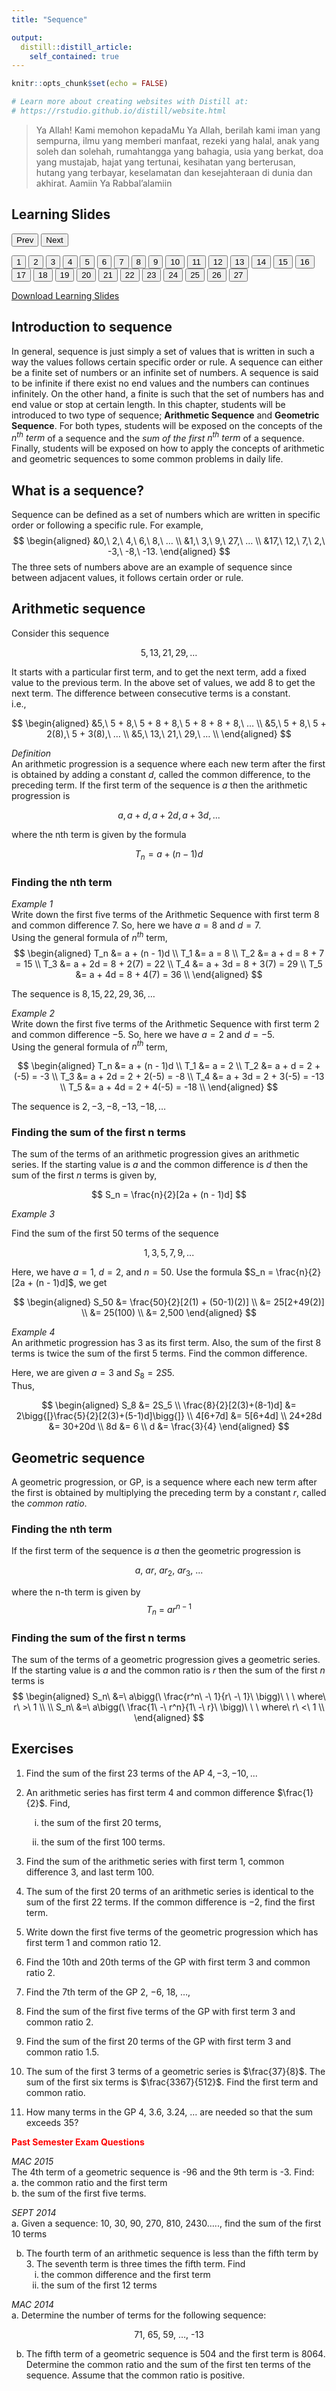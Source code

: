 ```yaml
---
title: "Sequence"

output: 
  distill::distill_article:
    self_contained: true
---
```

 

```r
knitr::opts_chunk$set(echo = FALSE)

# Learn more about creating websites with Distill at:
# https://rstudio.github.io/distill/website.html

```

> Ya Allah! Kami memohon kepadaMu Ya Allah, berilah kami iman yang sempurna, ilmu yang memberi manfaat, rezeki yang halal, anak yang soleh dan solehah, rumahtangga yang bahagia, usia yang berkat, doa yang mustajab, hajat yang tertunai, kesihatan yang berterusan, hutang yang terbayar, keselamatan dan kesejahteraan di dunia dan akhirat.
Aamiin Ya Rabbal'alamiin

<html>
<title>W3.CSS</title>
<meta name="viewport" content="width=device-width, initial-scale=1">
<link rel="stylesheet" href="w3.css">
<style>
  .mySlides {display:none}
</style>
<body>
  
<div class="w3-container">
  <h2>Learning Slides</h2>
</div>
<div class="w3-content" style="max-width:800px">
  <img class="mySlides" src="images\Sequence\Slide1.png" style="width:100%">
  <img class="mySlides" src="images\Sequence\Slide2.png" style="width:100%">
  <img class="mySlides" src="images\Sequence\Slide3.png" style="width:100%">
  <img class="mySlides" src="images\Sequence\Slide4.png" style="width:100%">
  <img class="mySlides" src="images\Sequence\Slide5.png" style="width:100%">
  <img class="mySlides" src="images\Sequence\Slide6.png" style="width:100%">
  <img class="mySlides" src="images\Sequence\Slide7.png" style="width:100%">
  <img class="mySlides" src="images\Sequence\Slide8.png" style="width:100%">
  <img class="mySlides" src="images\Sequence\Slide9.png" style="width:100%">
  <img class="mySlides" src="images\Sequence\Slide10.png" style="width:100%">
  <img class="mySlides" src="images\Sequence\Slide11.png" style="width:100%">
  <img class="mySlides" src="images\Sequence\Slide12.png" style="width:100%">
  <img class="mySlides" src="images\Sequence\Slide13.png" style="width:100%">
  <img class="mySlides" src="images\Sequence\Slide14.png" style="width:100%">
  <img class="mySlides" src="images\Sequence\Slide15.png" style="width:100%">
  <img class="mySlides" src="images\Sequence\Slide16.png" style="width:100%">
  <img class="mySlides" src="images\Sequence\Slide17.png" style="width:100%">
  <img class="mySlides" src="images\Sequence\Slide18.png" style="width:100%">
  <img class="mySlides" src="images\Sequence\Slide19.png" style="width:100%">
  <img class="mySlides" src="images\Sequence\Slide20.png" style="width:100%">
  <img class="mySlides" src="images\Sequence\Slide21.png" style="width:100%">
  <img class="mySlides" src="images\Sequence\Slide22.png" style="width:100%">
  <img class="mySlides" src="images\Sequence\Slide23.png" style="width:100%">
  <img class="mySlides" src="images\Sequence\Slide24.png" style="width:100%">
  <img class="mySlides" src="images\Sequence\Slide25.png" style="width:100%">
  <img class="mySlides" src="images\Sequence\Slide26.png" style="width:100%">
  <img class="mySlides" src="images\Sequence\Slide27.png" style="width:100%">
</div>
<div class="w3-center">
  <button class="w3-button w3-light-grey" onclick="plusDivs(-1)">Prev</button>
  <button class="w3-button w3-light-grey" onclick="plusDivs(1)">Next</button>
</div>
<div class="w3-center">
  <button class="w3-button demo" onclick="currentDiv(1)">1</button> 
  <button class="w3-button demo" onclick="currentDiv(2)">2</button> 
  <button class="w3-button demo" onclick="currentDiv(3)">3</button>
  <button class="w3-button demo" onclick="currentDiv(4)">4</button>
  <button class="w3-button demo" onclick="currentDiv(5)">5</button> 
  <button class="w3-button demo" onclick="currentDiv(6)">6</button> 
  <button class="w3-button demo" onclick="currentDiv(7)">7</button>
  <button class="w3-button demo" onclick="currentDiv(8)">8</button>
  <button class="w3-button demo" onclick="currentDiv(9)">9</button> 
  <button class="w3-button demo" onclick="currentDiv(10)">10</button> 
  <button class="w3-button demo" onclick="currentDiv(11)">11</button>
  <button class="w3-button demo" onclick="currentDiv(12)">12</button>
  <button class="w3-button demo" onclick="currentDiv(13)">13</button> 
  <button class="w3-button demo" onclick="currentDiv(14)">14</button> 
  <button class="w3-button demo" onclick="currentDiv(15)">15</button>
  <button class="w3-button demo" onclick="currentDiv(16)">16</button> 
  <button class="w3-button demo" onclick="currentDiv(17)">17</button>
  <button class="w3-button demo" onclick="currentDiv(18)">18</button>
  <button class="w3-button demo" onclick="currentDiv(19)">19</button> 
  <button class="w3-button demo" onclick="currentDiv(20)">20</button>
  <button class="w3-button demo" onclick="currentDiv(21)">21</button> 
  <button class="w3-button demo" onclick="currentDiv(22)">22</button> 
  <button class="w3-button demo" onclick="currentDiv(23)">23</button>
  <button class="w3-button demo" onclick="currentDiv(24)">24</button>
  <button class="w3-button demo" onclick="currentDiv(25)">25</button> 
  <button class="w3-button demo" onclick="currentDiv(26)">26</button> 
  <button class="w3-button demo" onclick="currentDiv(27)">27</button>
</div>
  
<script>
var slideIndex = 1;
showDivs(slideIndex);

function plusDivs(n) {
  showDivs(slideIndex += n);
}

function currentDiv(n) {
  showDivs(slideIndex = n);
}

function showDivs(n) {
  var i;
  var x = document.getElementsByClassName("mySlides");
  var dots = document.getElementsByClassName("demo");
  if (n > x.length) {slideIndex = 1}    
  if (n < 1) {slideIndex = x.length}
  for (i = 0; i < x.length; i++) {
    x[i].style.display = "none";  
  }
  for (i = 0; i < dots.length; i++) {
    dots[i].className = dots[i].className.replace(" w3-red", "");
  }
  x[slideIndex-1].style.display = "block";  
  dots[slideIndex-1].className += " w3-red";
}
</script>
  
</body>
</html>

<aside>  
[Download Learning Slides](files/slides/sequence.pdf)
</aside>  


## Introduction to sequence  

In general, sequence is just simply a set of values that is written in such a way the values follows certain specific order or rule. A sequence can either be a finite set of numbers or an infinite set of numbers. A sequence is said to be infinite if there exist no end values and the numbers can continues infinitely. On the other hand, a finite is such that the set of numbers has and end value or stop at certain length. In this chapter, students will be introduced to two type of sequence; **Arithmetic Sequence** and **Geometric Sequence**. For both types, students will be exposed on the concepts of the $n^{th}\ term$ of a sequence and the $sum\ of\ the\ first$ $n^{th}\ term$ of a sequence. Finally, students will be exposed on how to apply the concepts of arithmetic and geometric sequences to some common problems in daily life.  

## What is a sequence?  
Sequence can be defined as a set of numbers which are written in specific order or following a specific rule. For example,  
$$
\begin{aligned}
&0,\ 2,\ 4,\ 6,\ 8,\ …  \\
&1,\ 3,\ 9,\ 27,\ …  \\
&17,\ 12,\ 7,\ 2,\ -3,\ -8,\ -13.
\end{aligned}
$$
The three sets of numbers above are an example of sequence since between adjacent values, it follows certain order or rule.  

## Arithmetic sequence  

Consider this sequence  

<center> $5, 13, 21, 29,…$ </center>  

It starts with a particular first term, and to get the next term, add a fixed value to the previous term. In the above set of values, we add 8 to get the next term. The difference between consecutive terms is a constant.  
i.e.,  

$$
\begin{aligned}
&5,\ 5 + 8,\ 5 + 8 + 8,\ 5 + 8 + 8 + 8,\ …  \\
&5,\ 5 + 8,\ 5 + 2(8),\ 5 + 3(8),\ …  \\
&5,\ 13,\ 21,\ 29,\ …  \\
\end{aligned}
$$

*Definition*  
An arithmetic progression is a sequence where each new term after the first is obtained by adding a constant $d$, called the common difference, to the preceding term. If the first term of the sequence is $a$ then the arithmetic progression is  

<center>  
$a, a + d, a + 2d, a + 3d,...$ 
</center>  

where the nth term is given by the formula  

$$
T_n = a + (n − 1)d  
$$

### Finding the nth term  
*Example 1*  
Write down the first five terms of the Arithmetic Sequence with first term 8 and common difference 7. So, here we have $a = 8$ and $d = 7$.  
Using the general formula of $n^{th}$ term,  
$$
\begin{aligned}
T_n &= a + (n - 1)d \\
T_1 &= a = 8 \\
T_2 &= a + d = 8 + 7 = 15 \\
T_3 &= a + 2d = 8 + 2(7) = 22 \\
T_4 &= a + 3d = 8 + 3(7) = 29 \\
T_5 &= a + 4d = 8 + 4(7) = 36 \\
\end{aligned}
$$  

The sequence is $8, 15, 22, 29, 36,…$  

*Example 2*  
Write down the first five terms of the Arithmetic Sequence with first term 2 and common difference −5. So, here we have $a = 2$ and $d = -5$.  
Using the general formula of $n^{th}$ term,  

$$
\begin{aligned}
T_n &= a + (n - 1)d \\
T_1 &= a = 2 \\
T_2 &= a + d = 2 + (-5) = -3 \\
T_3 &= a + 2d = 2 + 2(-5) = -8 \\
T_4 &= a + 3d = 2 + 3(-5) = -13 \\
T_5 &= a + 4d = 2 + 4(-5) = -18 \\
\end{aligned}
$$  

The sequence is $2, -3, -8, -13, -18,…$  

### Finding the sum of the first n terms  

The sum of the terms of an arithmetic progression gives an arithmetic series. If the starting value is $a$ and the common difference is $d$ then the sum of the first $n$ terms is given by,  

$$
S_n = \frac{n}{2}[2a + (n - 1)d]
$$  

*Example 3*  

Find the sum of the first 50 terms of the sequence  

<center>  
$1, 3, 5, 7, 9,...$  
</center>  

Here, we have $a = 1$, $d = 2$, and $n = 50$. Use the formula $S_n = \frac{n}{2}[2a + (n - 1)d]$, we get  

$$
\begin{aligned}
S_50 &= \frac{50}{2}[2(1) + (50-1)(2)] \\
&= 25[2+49(2)] \\
&= 25(100) \\
&= 2,500 
\end{aligned}
$$  

*Example 4*  
An arithmetic progression has 3 as its first term. Also, the sum of the first 8 terms is twice the sum of the first 5 terms. Find the common difference.  

Here, we are given $a = 3$ and $S_8 = 2S5$.  
Thus,  

$$
\begin{aligned}
S_8 &= 2S_5 \\
\frac{8}{2}[2(3)+(8-1)d] &= 2\bigg{[}\frac{5}{2}[2(3)+(5-1)d]\bigg{]} \\
4[6+7d] &= 5[6+4d] \\
24+28d &= 30+20d \\
8d &= 6 \\
d &= \frac{3}{4}
\end{aligned}
$$  

## Geometric sequence  
A geometric progression, or GP, is a sequence where each new term after the first is obtained by multiplying the preceding term by a constant $r$, called the *common ratio*. 

### Finding the nth term  

If the first term of the sequence is $a$ then the geometric progression is  

<center>$a,\ ar,\ ar_2,\ ar_3,\ ...$</center>  

where the n-th term is given by  
$$T_n\ =\ ar^{n-1}$$  

### Finding the sum of the first n terms  
The sum of the terms of a geometric progression gives a geometric series. If the starting value is $a$ and the common ratio is $r$ then the sum of the first $n$ terms is  
$$
\begin{aligned}
S_n\ &=\ a\bigg(\ \frac{r^n\ -\ 1}{r\ -\ 1}\ \bigg)\ \ \ where\ r\ >\ 1 \\
\\
S_n\ &=\ a\bigg(\ \frac{1\ -\ r^n}{1\ -\ r}\ \bigg)\ \ \ where\ r\ <\ 1 \\
\end{aligned}
$$  


## Exercises  

1. Find the sum of the first 23 terms of the AP $4, −3, −10,...$  

2. An arithmetic series has first term 4 and common difference $\frac{1}{2}$. Find,  

    i. the sum of the first 20 terms,  
  
    ii. the sum of the first 100 terms.  

3. Find the sum of the arithmetic series with first term 1, common difference 3, and last term 100.  

4. The sum of the first 20 terms of an arithmetic series is identical to the sum of the first 22 terms. If the common difference is −2, find the first term.  

5. Write down the first five terms of the geometric progression which has first term 1 and common ratio 12.  

6. Find the 10th and 20th terms of the GP with first term 3 and common ratio 2.  

7. Find the 7th term of the GP 2, −6, 18, ...,  

8. Find the sum of the first five terms of the GP with first term 3 and common ratio 2.  

9. Find the sum of the first 20 terms of the GP with first term 3 and common ratio 1.5.  

10. The sum of the first 3 terms of a geometric series is $\frac{37}{8}$. The sum of the first six terms is $\frac{3367}{512}$. Find the first term and common ratio.  

11. How many terms in the GP 4, 3.6, 3.24, ... are needed so that the sum exceeds 35?  

<font color="red">**Past Semester Exam Questions**</font>  

*MAC 2015*  
The 4th term of a geometric sequence is -96 and the 9th term is -3. Find:  
a. the common ratio and the first term  
b. the sum of the first five terms.  

*SEPT 2014*  
a. Given a sequence: 10, 30, 90, 270, 810, 2430....., find the sum of the first 10 terms  

b. The fourth term of an arithmetic sequence is less than the fifth term by 3. The seventh term is three times the fifth term. Find  
    i. the common difference and the first term  
    ii. the sum of the first 12 terms  
  
*MAC 2014*  
a. Determine the number of terms for the following sequence:  

<center>71, 65, 59, …, -13</center>  


b. The fifth term of a geometric sequence is 504 and the first term is 8064. Determine the common ratio and the sum of the first ten terms of the sequence. Assume that the common ratio is positive.  






